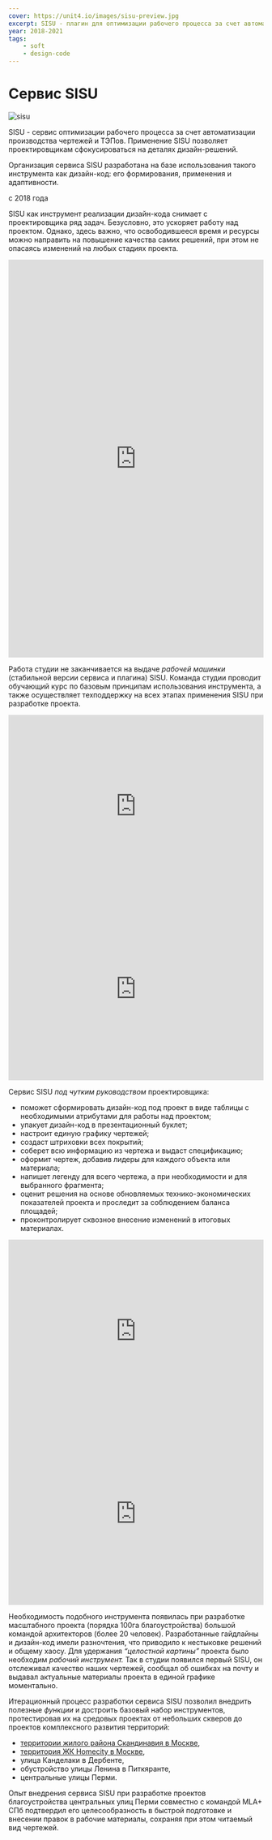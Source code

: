```yaml
---
cover: https://unit4.io/images/sisu-preview.jpg
excerpt: SISU - плагин для оптимизации рабочего процесса за счет автоматизации производства чертежей и таблиц спецификации. Применение SISU позволяет проектировщикам сфокусироваться на деталях дизайн-решений.
year: 2018-2021
tags:
    - soft
    - design-code
---
```


# Сервис SISU

<Flex>
<div style={{flex: 0.5}}>
<Image src="/images/sisu.png" alt="sisu" />
</div>

<Flex col>

SISU - сервис оптимизации рабочего процесса за счет автоматизации производства чертежей и ТЭПов. Применение SISU позволяет проектировщикам сфокусироваться на деталях дизайн-решений.

Организация сервиса SISU разработана на базе использования такого инструмента как дизайн-код: его формирования, применения и адаптивности.

с 2018 года
</Flex>
</Flex>

SISU как инструмент реализации дизайн-кода снимает с проектировщика ряд задач. Безусловно, это ускоряет работу над проектом. Однако, здесь важно, что освободившееся время и ресурсы можно направить на повышение качества самих решений, при этом не опасаясь изменений на любых стадиях проекта.

<iframe width="100%" height="784" src="https://www.youtube.com/embed/Zy7CG7mzNhc" title="YouTube video player" frameBorder="0" allow="accelerometer; autoplay; clipboardWrite; encryptedMedia; gyroscope; pictureInPicture" allowFullScreen></iframe>

Работа студии не заканчивается на выдаче *рабочей машинки* (стабильной версии сервиса и плагина) SISU. Команда студии проводит обучающий курс по базовым принципам использования инструмента, а также осуществляет техподдержку на всех этапах применения SISU при разработке проекта.

<Flex>
    <iframe width="100%" height="360" src="https://www.youtube.com/embed/VwPE3rKU-Vs" title="YouTube video player" frameBorder="0" allow="accelerometer; autoplay; clipboardWrite; encryptedMedia; gyroscope; pictureInPicture" allowFullScreen></iframe>
    <iframe width="100%" height="360" src="https://www.youtube.com/embed/BRYF577zU74" title="YouTube video player" frameBorder="0" allow="accelerometer; autoplay; clipboardWrite; encryptedMedia; gyroscope; pictureInPicture" allowFullScreen></iframe>
</Flex>

Сервис SISU *под чутким руководством* проектировщика:

- поможет сформировать дизайн-код под проект в виде таблицы с необходимыми атрибутами для работы над проектом;
- упакует дизайн-код в презентационный буклет;
- настроит единую графику чертежей;
- создаст штриховки всех покрытий;
- соберет всю информацию из чертежа и выдаст спецификацию;
- оформит чертеж, добавив лидеры для каждого объекта или материала;
- напишет легенду для всего чертежа, а при необходимости и для выбранного фрагмента;
- оценит решения на основе обновляемых технико-экономических показателей проекта и проследит за соблюдением баланса площадей;
- проконтролирует сквозное внесение изменений в итоговых материалах.

<Flex>
    <iframe width="100%" height="360" src="https://www.youtube.com/embed/kj34aysHDAQ" title="YouTube video player" frameBorder="0" allow="accelerometer; autoplay; clipboardWrite; encryptedMedia; gyroscope; pictureInPicture" allowFullScreen></iframe>
    <iframe width="100%" height="360" src="https://www.youtube.com/embed/lXZjkoMw7UI" title="YouTube video player" frameBorder="0" allow="accelerometer; autoplay; clipboardWrite; encryptedMedia; gyroscope; pictureInPicture" allowFullScreen></iframe>
</Flex>

Необходимость подобного инструмента появилась при разработке масштабного проекта (порядка 100га благоустройства) большой командой архитекторов (более 20 человек). Разработанные гайдлайны и дизайн-код имели разночтения, что приводило к нестыковке решений и общему хаосу. Для удержания *“целостной картины”* проекта было необходим *рабочий инструмент.* Так в студии появился первый SISU, он отслеживал качество наших чертежей, сообщал об ошибках на почту и выдавал актуальные материалы проекта в единой графике моментально.

Итерационный процесс разработки сервиса SISU позволил внедрить полезные *функции* и достроить базовый набор инструментов, протестировав их на средовых проектах от небольших скверов до проектов комплексного развития территорий:

- [территории жилого района Скандинавия в Москве](/scnd-gb),
- [территория ЖК Homecity в Москве](/delta),
- улица Канделаки в Дербенте,
- обустройство улицы Ленина в Питкяранте,
- центральные улицы Перми.

Опыт внедрения сервиса SISU при разработке проектов благоустройства центральных улиц Перми совместно с командой MLA+ СПб подтвердил его целесообразность в быстрой подготовке и внесении правок в рабочие материалы, сохраняя при этом читаемый вид чертежей.

